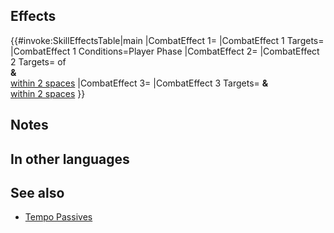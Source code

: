 {{Captain Skill
|name=Flash of Steel
|effect=If captain initiates combat, captain can make a follow-up attack before foe can counterattack. Grants the following to captain and allies within 2 spaces of captain during combat: "neutralizes effects that grant 'Special cooldown charge +X' to foe or inflict 'Special cooldown charge -X' on unit."
|statModifiers=
|properties=
}}
==Effects==
{{#invoke:SkillEffectsTable|main
|CombatEffect 1={{Eft|Desperation}}
|CombatEffect 1 Targets={{Tgt|Captain}}
|CombatEffect 1 Conditions=Player Phase
|CombatEffect 2={{Eft|Neutralize Accelerate Charge}}
|CombatEffect 2 Targets={{Tgt|Foes}} of<br>{{Tgt|Captain}} '''&''' {{Tgt|Allies}}<br>[[within 2 spaces]]
|CombatEffect 3={{Eft|Neutralize Slow Charge}}
|CombatEffect 3 Targets={{Tgt|Captain}} '''&''' {{Tgt|Allies}}<br>[[within 2 spaces]]
}}

==Notes==
{{Follow-up before counterattack}}
{{CooldownChargePlusNeutralization}}
{{CooldownChargeMinusNeutralization}}
{{AlliesCombatEffect}}
==In other languages==
{{OtherLanguages
|japanese=紫電一閃
|german=Blitz aus Stahl
|spanishEU=Rayo de acero
|spanishLA=Rayo de acero
|french=Éclat d'acier
|italian=Lampo d'acciaio
|chineseTW=電光一閃
|portuguese=Brilho do aço
}}
==See also==
{{See also skills|cond=(Description LIKE '%follow-up attack before foe can counterattack%' OR Description LIKE '%neutralizes effects that grant%Special cooldown charge +X%to foe or inflict%Special cooldown charge -X%on unit%' AND Description NOT LIKE '%transforms%+7 damage when%' AND WikiName NOT LIKE '%Tempo%') AND Exclusive='1'}}
* [[Tempo Passives]]
{{Captain Skills Navbox}}